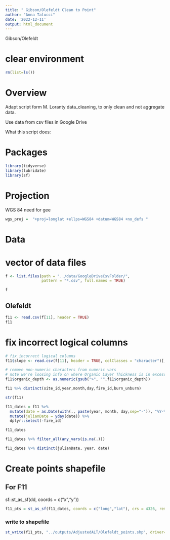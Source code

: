 ```yaml
---
title: " Gibson/Olefeldt Clean to Point"
author: "Anna Talucci"
date: '2022-12-11'
output: html_document
---
```


Gibson/Olefeldt


# clear environment
```r
rm(list=ls())
```

# Overview

Adapt script form M. Loranty data_cleaning, to only clean and not aggregate data. 

Use data from csv files in Google Drive

What this script does:


# Packages

```r
library(tidyverse)
library(lubridate)
library(sf)
```
# Projection

WGS 84 need for gee
```r
wgs_proj =  "+proj=longlat +ellps=WGS84 +datum=WGS84 +no_defs "
```

# Data

# vector of data files
```r
f <- list.files(path = "../data/GoogleDriveCsvFolder/",
                pattern = "*.csv", full.names = TRUE)
```

```r
f
```



## Olefeldt
```r
f11 <- read.csv(f[11], header = TRUE)
f11
```

# fix incorrect logical columns
```r
# fix incorrect logical columns
f11$slope <- read.csv(f[11], header = TRUE, colClasses = "character")[,20]

# remove non-numeric characters from numeric vars
# note we're loosing info on where Organic Layer Thickness is in excess of the entered value
f11$organic_depth <- as.numeric(gsub(">", "",f11$organic_depth))

f11 %>% distinct(site_id,year,month,day,fire_id,burn_unburn)

```

```r
str(f11)
```

```r
f11_dates = f11 %>%
  mutate(date = as.Date(with(., paste(year, month, day,sep="-")), "%Y-%m-%d")) %>%
  mutate(julianDate = yday(date)) %>%
  dplyr::select(-fire_id)

f11_dates
```


```r
f11_dates %>% filter_all(any_vars(is.na(.))) 
```



```r
f11_dates %>% distinct(julianDate, year, date)
```

# Create points shapefile

## For F11
sf::st_as_sf(dd, coords = c("x","y"))
```r
f11_pts = st_as_sf(f11_dates, coords = c("long","lat"), crs = 4326, remove = FALSE)
```


### write to shapefile
```r
st_write(f11_pts, "../outputs/AdjustedALT/Olefeldt_points.shp", driver="ESRI Shapefile")
```